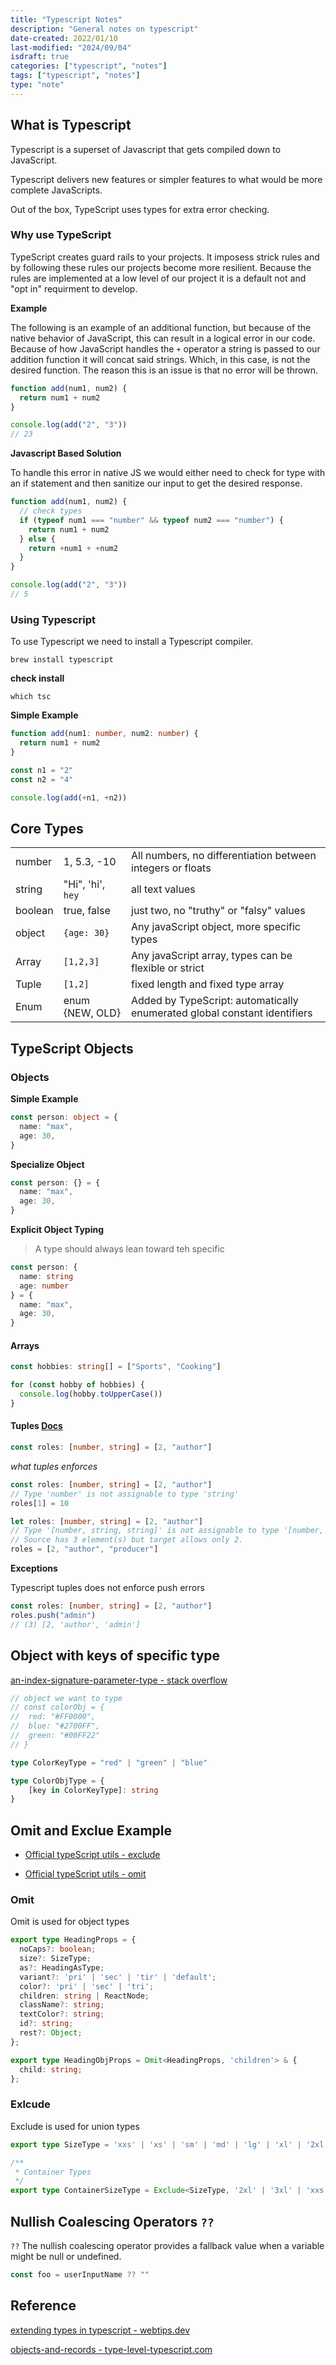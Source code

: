 ```yaml
---
title: "Typescript Notes"
description: "General notes on typescript"
date-created: 2022/01/10
last-modified: "2024/09/04"
isdraft: true
categories: ["typescript", "notes"]
tags: ["typescript", "notes"]
type: "note"
---
```


## What is Typescript

Typescript is a superset of Javascript that gets compiled down to JavaScript.

Typescript delivers new features or simpler features to what would be more complete JavaScripts.

Out of the box, TypeScript uses types for extra error checking.

### Why use TypeScript

TypeScript creates guard rails to your projects. It imposess strick rules and by following these rules our projects become more resilient. Because the rules are implemented at a low level of our project it is a default not and "opt in" requirment to develop.

**Example**

The following is an example of an additional function, but because of the native behavior of JavaScript, this can result in a logical error in our code. Because of how JavaScript handles the `+` operator a string is passed to our addition function it will concat said strings. Which, in this case, is not the desired function. The reason this is an issue is that no error will be thrown.

```javascript
function add(num1, num2) {
  return num1 + num2
}

console.log(add("2", "3"))
// 23
```

**Javascript Based Solution**

To handle this error in native JS we would either need to check for type with an if statement and then sanitize our input to get the desired response.

```javascript
function add(num1, num2) {
  // check types
  if (typeof num1 === "number" && typeof num2 === "number") {
    return num1 + num2
  } else {
    return +num1 + +num2
  }
}

console.log(add("2", "3"))
// 5
```

### Using Typescript

To use Typescript we need to install a Typescript compiler.

```shell
brew install typescript
```

**check install**

```shell
which tsc
```

**Simple Example**

```typescript
function add(num1: number, num2: number) {
  return num1 + num2
}

const n1 = "2"
const n2 = "4"

console.log(add(+n1, +n2))
```

## Core Types

|         |                   |                                                                           |
| ------- | ----------------- | ------------------------------------------------------------------------- |
| number  | 1, 5.3, -10       | All numbers, no differentiation between integers or floats                |
| string  | "Hi", 'hi', `hey` | all text values                                                           |
| boolean | true, false       | just two, no "truthy" or "falsy" values                                   |
| object  | `{age: 30}`       | Any javaScript object, more specific types                                |
| Array   | `[1,2,3]`         | Any javaScript array, types can be flexible or strict                     |
| Tuple   | `[1,2]`           | fixed length and fixed type array                                         |
| Enum    | enum {NEW, OLD}   | Added by TypeScript: automatically enumerated global constant identifiers |

## TypeScript Objects

### Objects

**Simple Example**

```typescript
const person: object = {
  name: "max",
  age: 30,
}
```

**Specialize Object**

```typescript
const person: {} = {
  name: "max",
  age: 30,
}
```

**Explicit Object Typing**

> A type should always lean toward teh specific

```typescript
const person: {
  name: string
  age: number
} = {
  name: "max",
  age: 30,
}
```

#### Arrays

```typescript
const hobbies: string[] = ["Sports", "Cooking"]
```

```typescript
for (const hobby of hobbies) {
  console.log(hobby.toUpperCase())
}
```

#### Tuples [Docs](https://www.typescriptlang.org/docs/handbook/typescript-in-5-minutes-func.html#other-important-typescript-types)

```typescript
const roles: [number, string] = [2, "author"]
```

_what tuples enforces_

```typescript
const roles: [number, string] = [2, "author"]
// Type 'number' is not assignable to type 'string'
roles[1] = 10
```

```typescript
let roles: [number, string] = [2, "author"]
// Type '[number, string, string]' is not assignable to type '[number, string]'.
// Source has 3 element(s) but target allows only 2.
roles = [2, "author", "producer"]
```

**Exceptions**

Typescript tuples does not enforce push errors

```typescript
const roles: [number, string] = [2, "author"]
roles.push("admin")
// (3) [2, 'author', 'admin']
```

## Object with keys of specific type 

[an-index-signature-parameter-type - stack overflow](https://stackoverflow.com/questions/54438012/an-index-signature-parameter-type-cannot-be-a-union-type-consider-using-a-mappe)

```typescript
// object we want to type
// const colorObj = {
//	red: "#FF0000",
//	blue: "#2700FF",
//	green: "#00FF22"
// }

type ColorKeyType = "red" | "green" | "blue"

type ColorObjType = {
	[key in ColorKeyType]: string
}


```

## Omit and Exclue Example 

- [Official typeScript utils - exclude](https://www.typescriptlang.org/docs/handbook/utility-types.html#excludeuniontype-excludedmembers)

- [Official typeScript utils - omit](https://www.typescriptlang.org/docs/handbook/utility-types.html#omittype-keys)

### Omit 

Omit is used for object types

```typescript
export type HeadingProps = {
  noCaps?: boolean;
  size?: SizeType;
  as?: HeadingAsType;
  variant?: 'pri' | 'sec' | 'tir' | 'default';
  color?: 'pri' | 'sec' | 'tri';
  children: string | ReactNode;
  className?: string;
  textColor?: string;
  id?: string;
  rest?: Object;
};

export type HeadingObjProps = Omit<HeadingProps, 'children'> & {
  child: string;
};
```

### Exlcude

Exclude is used for union types 

```typescript
export type SizeType = 'xxs' | 'xs' | 'sm' | 'md' | 'lg' | 'xl' | '2xl' | '3xl'

/**
 * Container Types
 */
export type ContainerSizeType = Exclude<SizeType, '2xl' | '3xl' | 'xxs'>;
```

## Nullish Coalescing Operators `??`

`??` The nullish coalescing operator provides a fallback value when a variable might be null or undefined. 

```ts 
const foo = userInputName ?? ""
```


## Reference 

[extending types in typescript - webtips.dev](https://www.webtips.dev/solutions/extending-types-in-typescript)

[objects-and-records - type-level-typescript.com](https://type-level-typescript.com/objects-and-records)